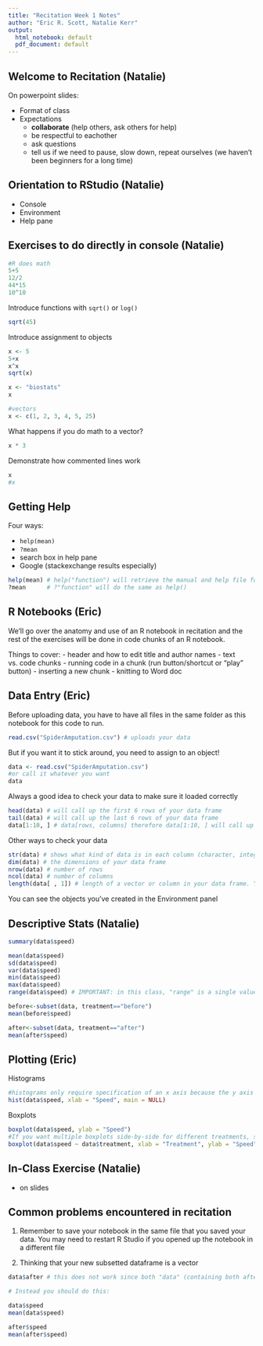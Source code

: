 ```yaml
---
title: "Recitation Week 1 Notes"
author: "Eric R. Scott, Natalie Kerr"
output:
  html_notebook: default
  pdf_document: default
---
```

## Welcome to Recitation (Natalie)
On powerpoint slides:

 - Format of class
 - Expectations
    - **collaborate** (help others, ask others for help)
    - be respectful to eachother
    - ask questions
    - tell us if we need to pause, slow down, repeat ourselves (we haven't been beginners for a long time)

## Orientation to RStudio (Natalie)

 - Console
 - Environment
 - Help pane

## Exercises to do directly in console (Natalie)
```r
#R does math
5+5
12/2
44*15
10^10
```
Introduce functions with `sqrt()` or `log()`
```r
sqrt(45)
```

Introduce assignment to objects
```r
x <- 5
5+x
x^x
sqrt(x)

x <- "biostats"
x

#vectors
x <- c(1, 2, 3, 4, 5, 25)
```

What happens if you do math to a vector?
```r
x * 3
```

Demonstrate how commented lines work
```r
x
#x
```

## Getting Help
Four ways:

 - `help(mean)`
 - `?mean`
 - search box in help pane
 - Google (stackexchange results especially)
```r
help(mean) # help("function") will retrieve the manual and help file for that function
?mean      # ?"function" will do the same as help()
```

## R Notebooks (Eric)
We'll go over the anatomy and use of an R notebook in recitation and the rest of the exercises will be done in code chunks of an R notebook.

Things to cover:
 - header and how to edit title and author names
 - text vs. code chunks
 - running code in a chunk (run button/shortcut or "play" button)
 - inserting a new chunk
 - knitting to Word doc

## Data Entry (Eric)
Before uploading data, you have to have all files in the same folder as this notebook for this code to run. 

```r
read.csv("SpiderAmputation.csv") # uploads your data
```
But if you want it to stick around, you need to assign to an object!

```r
data <- read.csv("SpiderAmputation.csv")
#or call it whatever you want
data
```

Always a good idea to check your data to make sure it loaded correctly
```r
head(data) # will call up the first 6 rows of your data frame
tail(data) # will call up the last 6 rows of your data frame
data[1:10, ] # data[rows, columns] therefore data[1:10, ] will call up rows 1 to 10, and all columns 
```

Other ways to check your data
```r
str(data) # shows what kind of data is in each column (character, integer, etc.). Helpful for spotting data entry errors
dim(data) # the dimensions of your data frame
nrow(data) # number of rows
ncol(data) # number of columns
length(data[ , 1]) # length of a vector or column in your data frame. You will have to specify the column if it is a data frame.
```
You can see the objects you've created in the Environment panel

## Descriptive Stats (Natalie)

```r
summary(data$speed)

mean(data$speed)
sd(data$speed)
var(data$speed)
min(data$speed)
max(data$speed)
range(data$speed) # IMPORTANT: in this class, "range" is a single value (min - max)

before<-subset(data, treatment=="before")
mean(before$speed)

after<-subset(data, treatment=="after")
mean(after$speed)
```

## Plotting (Eric)
Histograms
```r
#histograms only require specification of an x axis because the y axis is always frequency
hist(data$speed, xlab = "Speed", main = NULL)
```
Boxplots
```r
boxplot(data$speed, ylab = "Speed")
#If you want multiple boxplots side-by-side for different treatments, specify an x and y axis using a formula
boxplot(data$speed ~ data$treatment, xlab = "Treatment", ylab = "Speed")
```

## In-Class Exercise (Natalie)
 - on slides

## Common problems encountered in recitation


1. Remember to save your notebook in the same file that you saved your data. You may need to restart R Studio if you opened up the notebook in a different file

2. Thinking that your new subsetted dataframe is a vector

```r

data$after # this does not work since both "data" (containing both after and before treatment) and "after" (containing only after) are both dataframes. there is no "after" vector in "data"

# Instead you should do this:

data$speed
mean(data$speed)

after$speed
mean(after$speed)
```



